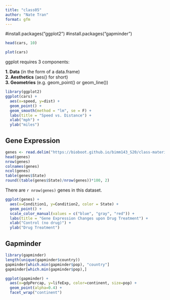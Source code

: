 ```yaml
---
title: "class05"
author: "Nate Tran"
format: gfm
---
```

#install.packages("ggplot2")
#install.packages("gapminder")

```r
head(cars, 10)
```

```r
plot(cars)
```

ggplot requires 3 components:

**1. Data** (in the form of a data.frame)\
**2. Aesthetics** (aes() for short)\
**3. Geometries** (e.g. geom_point() or geom_line())

```r
library(ggplot2)
ggplot(cars) + 
  aes(x=speed, y=dist) + 
  geom_point() + 
  geom_smooth(method = "lm", se = F) +
  labs(title = "Speed vs. Distance") +
  xlab("mph") +
  ylab("miles")
```

## Gene Expression

```r
genes <- read.delim("https://bioboot.github.io/bimm143_S20/class-material/up_down_expression.txt")
head(genes)
nrow(genes)
colnames(genes)
ncol(genes)
table(genes$State)
round((table(genes$State)/nrow(genes))*100, 2)
```

There are `r nrow(genes)` genes in this dataset.

```r
ggplot(genes) +
  aes(x=Condition1, y=Condition2, color = State) +
  geom_point() + 
  scale_color_manual(values = c("blue", "gray", "red")) +
  labs(title = "Gene Expression Changes upon Drug Treatment") +
  xlab("Control (no drug)") +
  ylab("Drug Treatment")
```

## Gapminder

```r
library(gapminder)
length(unique(gapminder$country))
gapminder[which.min(gapminder$pop), "country"]
gapminder[which.min(gapminder$pop),]
```

```r
ggplot(gapminder) +
  aes(x=gdpPercap, y=lifeExp, color=continent, size=pop) +
  geom_point(alpha=0.4) +
  facet_wrap("continent")
```
